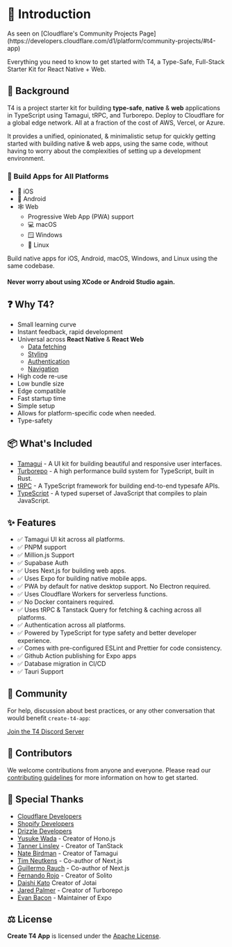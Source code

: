 
# 👋 Introduction

<Callout type="info" emoji="☁️">
  As seen on [Cloudflare's Community Projects
  Page](https://developers.cloudflare.com/d1/platform/community-projects/#t4-app)
</Callout>

Everything you need to know to get started with T4, a Type-Safe, Full-Stack Starter Kit for React Native + Web.

## 📖 Background

T4 is a project starter kit for building **type-safe**, **native** & **web** applications in TypeScript using Tamagui, tRPC, and Turborepo. Deploy to Cloudflare for a global edge network. All at a fraction of the cost of AWS, Vercel, or Azure.

It provides a unified, opinionated, & minimalistic setup for quickly getting started with building native & web apps, using the same code, without having to worry about the complexities of setting up a development environment.

### 💪 Build Apps for All Platforms

- 📱 iOS
- 🤖 Android
- 🕸️ Web
  - Progressive Web App (PWA) support
  - 💻 macOS
  - 🪟 Windows
  - 🐧 Linux

Build native apps for iOS, Android, macOS, Windows, and Linux using the same codebase.

#### Never worry about using XCode or Android Studio again.

## ❓ Why T4?

- Small learning curve
- Instant feedback, rapid development
- Universal across **React Native** & **React Web**
  - [Data fetching](https://tanstack.com/query/latest)
  - [Styling](https://tamagui.dev)
  - [Authentication](https://supabase.com)
  - [Navigation](https://solito.dev)
- High code re-use
- Low bundle size
- Edge compatible
- Fast startup time
- Simple setup
- Allows for platform-specific code when needed.
- Type-safety

## 📦 What's Included

- [Tamagui](https://tamagui.dev) - A UI kit for building beautiful and responsive user interfaces.
- [Turborepo](https://turbo.build/) - A high performance build system for TypeScript, built in Rust.
- [tRPC](https://trpc.io) - A TypeScript framework for building end-to-end typesafe APIs.
- [TypeScript](https://www.typescriptlang.org) - A typed superset of JavaScript that compiles to plain JavaScript.

## ✨ Features

- ✅ Tamagui UI kit across all platforms.
- ✅ PNPM support
- ✅ Million.js Support
- ✅ Supabase Auth
- ✅ Uses Next.js for building web apps.
- ✅ Uses Expo for building native mobile apps.
- ✅ PWA by default for native desktop support. No Electron required.
- ✅ Uses Cloudflare Workers for serverless functions.
- ✅ No Docker containers required.
- ✅ Uses tRPC & Tanstack Query for fetching & caching across all platforms.
- ✅ Authentication across all platforms.
- ✅ Powered by TypeScript for type safety and better developer experience.
- ✅ Comes with pre-configured ESLint and Prettier for code consistency.
- ✅ Github Action publishing for Expo apps
- ✅ Database migration in CI/CD
- ✅ Tauri Support

## 💬 Community

For help, discussion about best practices, or any other conversation that would benefit `create-t4-app`:

[Join the T4 Discord Server](https://discord.gg/wj2GV7AvQd)

## 🫶 Contributors

We welcome contributions from anyone and everyone. Please read our [contributing guidelines](https://github.com/timothymiller/t4-app/blob/main/CONTRIBUTING.md) for more information on how to get started.

## 👏 Special Thanks

- [Cloudflare Developers](https://twitter.com/CloudflareDev)
- [Shopify Developers](https://twitter.com/ShopifyDevs)
- [Drizzle Developers](https://twitter.com/DrizzleOrm)
- [Yusuke Wada](https://twitter.com/yusukebe) - Creator of Hono.js
- [Tanner Linsley](https://twitter.com/tannerlinsley) - Creator of TanStack
- [Nate Birdman](https://twitter.com/natebirdman) - Creator of Tamagui
- [Tim Neutkens](https://twitter.com/timneutkens) - Co-author of Next.js
- [Guillermo Rauch](https://twitter.com/rauchg) - Co-author of Next.js
- [Fernando Rojo](https://twitter.com/fernandotherojo) - Creator of Solito
- [Daishi Kato](https://twitter.com/dai_shi) Creator of Jotai
- [Jared Palmer](https://twitter.com/jaredpalmer) - Creator of Turborepo
- [Evan Bacon](https://twitter.com/evanbacon) - Maintainer of Expo

## ⚖️ License

**Create T4 App** is licensed under the [Apache License](https://github.com/timothymiller/t4-app/blob/main/LICENSE).
